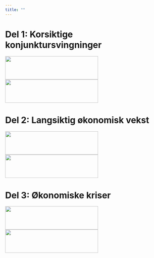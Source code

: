 ```yaml
---
title: ""
---
```


# Del 1: Korsiktige konjunktursvingninger
<img id='grede' src="bilder/cycles.jpg" height="75px" width="300px" />
<img id='grere' src="bilder/money.jpg" height="75px" width="300px" />

# Del 2: Langsiktig økonomisk vekst
<img id='grede' src="bilder/growth.jpg" height="75px" width="300px" />
<img id='grere' src="bilder/poverty.jpg" height="75px" width="300px" />

# Del 3: Økonomiske kriser
<img id='grede' src="bilder/depression.jpg" height="75px" width="300px" />
<img id='grere' src="bilder/recession.jpg" height="75px" width="300px" />
